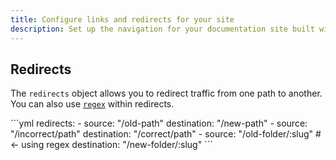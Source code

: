```yaml
---
title: Configure links and redirects for your site
description: Set up the navigation for your documentation site built with Fern Docs using the docs.yml file
---
```


## Redirects

The `redirects` object allows you to redirect traffic from one path to another. You can also use [`regex`](https://www.npmjs.com/package/path-to-regexp) within redirects. 

<CodeBlock title="docs.yml">
```yml
redirects:
  - source: "/old-path"
    destination: "/new-path"
  - source: "/incorrect/path"
    destination: "/correct/path"
  - source: "/old-folder/:slug" # <- using regex
    destination: "/new-folder/:slug"
```
</CodeBlock>
